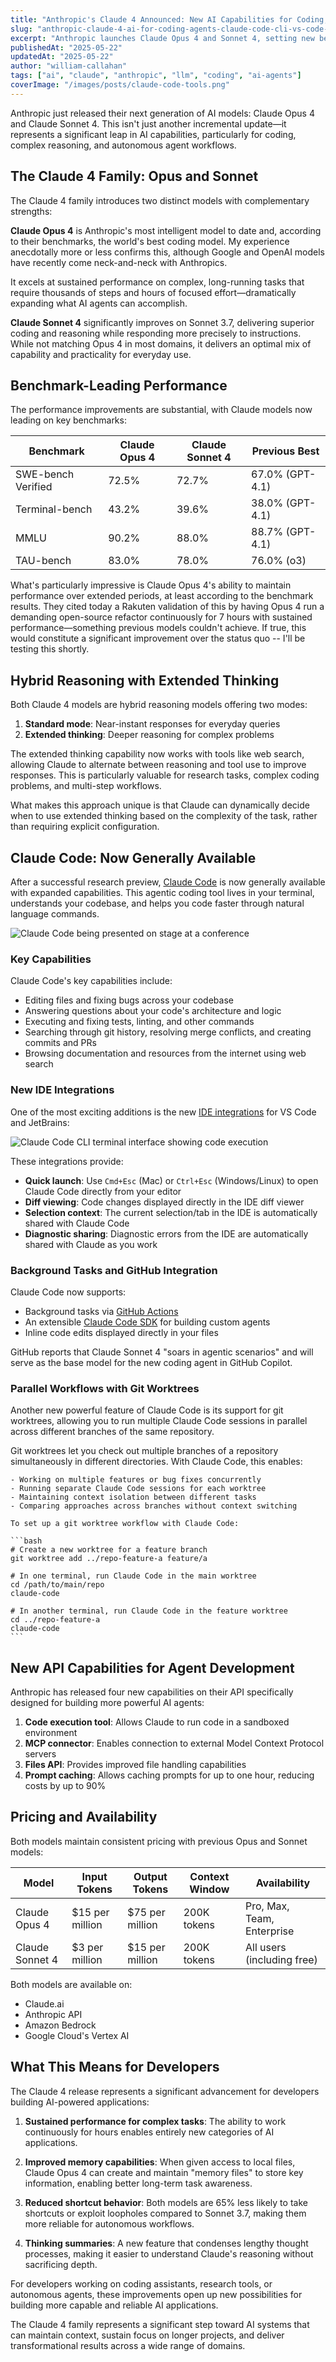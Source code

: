 ```yaml
---
title: "Anthropic's Claude 4 Announced: New AI Capabilities for Coding, Agents, and Claude Code in VS Code / IntelliJ"
slug: "anthropic-claude-4-ai-for-coding-agents-claude-code-cli-vs-code-intellij-ide"
excerpt: "Anthropic launches Claude Opus 4 and Sonnet 4, setting new benchmarks for coding, reasoning, and AI agents with extended thinking capabilities and improved tool use."
publishedAt: "2025-05-22"
updatedAt: "2025-05-22"
author: "william-callahan"
tags: ["ai", "claude", "anthropic", "llm", "coding", "ai-agents"]
coverImage: "/images/posts/claude-code-tools.png"
---
```


Anthropic just released their next generation of AI models: Claude Opus 4 and Claude Sonnet 4. This isn't just another incremental update—it represents a significant leap in AI capabilities, particularly for coding, complex reasoning, and autonomous agent workflows.

## The Claude 4 Family: Opus and Sonnet

The Claude 4 family introduces two distinct models with complementary strengths:

**Claude Opus 4** is Anthropic's most intelligent model to date and, according to their benchmarks, the world's best coding model. My experience anecdotally more or less confirms this, although Google and OpenAI models have recently come neck-and-neck with Anthropics.

It excels at sustained performance on complex, long-running tasks that require thousands of steps and hours of focused effort—dramatically expanding what AI agents can accomplish.

**Claude Sonnet 4** significantly improves on Sonnet 3.7, delivering superior coding and reasoning while responding more precisely to instructions. While not matching Opus 4 in most domains, it delivers an optimal mix of capability and practicality for everyday use.

## Benchmark-Leading Performance

The performance improvements are substantial, with Claude models now leading on key benchmarks:

<div className="my-8 overflow-hidden rounded-xl bg-white/50 dark:bg-gray-800/50 shadow-xl ring-1 ring-black/5 dark:ring-white/5">
  <div className="overflow-x-auto">
    <table className="min-w-full divide-y divide-gray-200 dark:divide-gray-700">
      <thead>
        <tr className="bg-gray-50/80 dark:bg-gray-800/80">
          <th scope="col" className="px-6 py-4 text-left text-xs font-bold uppercase tracking-wider text-gray-600 dark:text-gray-300">Benchmark</th>
          <th scope="col" className="px-6 py-4 text-left text-xs font-bold uppercase tracking-wider text-gray-600 dark:text-gray-300">Claude Opus 4</th>
          <th scope="col" className="px-6 py-4 text-left text-xs font-bold uppercase tracking-wider text-gray-600 dark:text-gray-300">Claude Sonnet 4</th>
          <th scope="col" className="px-6 py-4 text-left text-xs font-bold uppercase tracking-wider text-gray-600 dark:text-gray-300">Previous Best</th>
        </tr>
      </thead>
      <tbody>
        <tr className="transition-colors hover:bg-gray-50/50 dark:hover:bg-gray-700/50 border-b border-gray-200 dark:border-gray-700">
          <td className="px-6 py-4 text-sm font-medium text-left text-gray-600 dark:text-gray-300">SWE-bench Verified</td>
          <td className="px-6 py-4 text-sm font-medium text-left text-gray-600 dark:text-gray-300">72.5%</td>
          <td className="px-6 py-4 text-sm font-medium text-left text-gray-600 dark:text-gray-300">72.7%</td>
          <td className="px-6 py-4 text-sm font-medium text-left text-gray-600 dark:text-gray-300">67.0% (GPT-4.1)</td>
        </tr>
        <tr className="transition-colors hover:bg-gray-50/50 dark:hover:bg-gray-700/50 border-b border-gray-200 dark:border-gray-700">
          <td className="px-6 py-4 text-sm font-medium text-left text-gray-600 dark:text-gray-300">Terminal-bench</td>
          <td className="px-6 py-4 text-sm font-medium text-left text-gray-600 dark:text-gray-300">43.2%</td>
          <td className="px-6 py-4 text-sm font-medium text-left text-gray-600 dark:text-gray-300">39.6%</td>
          <td className="px-6 py-4 text-sm font-medium text-left text-gray-600 dark:text-gray-300">38.0% (GPT-4.1)</td>
        </tr>
        <tr className="transition-colors hover:bg-gray-50/50 dark:hover:bg-gray-700/50 border-b border-gray-200 dark:border-gray-700">
          <td className="px-6 py-4 text-sm font-medium text-left text-gray-600 dark:text-gray-300">MMLU</td>
          <td className="px-6 py-4 text-sm font-medium text-left text-gray-600 dark:text-gray-300">90.2%</td>
          <td className="px-6 py-4 text-sm font-medium text-left text-gray-600 dark:text-gray-300">88.0%</td>
          <td className="px-6 py-4 text-sm font-medium text-left text-gray-600 dark:text-gray-300">88.7% (GPT-4.1)</td>
        </tr>
        <tr className="transition-colors hover:bg-gray-50/50 dark:hover:bg-gray-700/50 border-b border-gray-200 dark:border-gray-700">
          <td className="px-6 py-4 text-sm font-medium text-left text-gray-600 dark:text-gray-300">TAU-bench</td>
          <td className="px-6 py-4 text-sm font-medium text-left text-gray-600 dark:text-gray-300">83.0%</td>
          <td className="px-6 py-4 text-sm font-medium text-left text-gray-600 dark:text-gray-300">78.0%</td>
          <td className="px-6 py-4 text-sm font-medium text-left text-gray-600 dark:text-gray-300">76.0% (o3)</td>
        </tr>
      </tbody>
    </table>
  </div>
</div>

What's particularly impressive is Claude Opus 4's ability to maintain performance over extended periods, at least according to the benchmark results. They cited today a Rakuten validation of this by having Opus 4 run a demanding open-source refactor continuously for 7 hours with sustained performance—something previous models couldn't achieve. If true, this would constitute a significant improvement over the status quo -- I'll be testing this shortly.

## Hybrid Reasoning with Extended Thinking

Both Claude 4 models are hybrid reasoning models offering two modes:

1. **Standard mode**: Near-instant responses for everyday queries
2. **Extended thinking**: Deeper reasoning for complex problems

The extended thinking capability now works with tools like web search, allowing Claude to alternate between reasoning and tool use to improve responses. This is particularly valuable for research tasks, complex coding problems, and multi-step workflows.

What makes this approach unique is that Claude can dynamically decide when to use extended thinking based on the complexity of the task, rather than requiring explicit configuration.

## Claude Code: Now Generally Available

After a successful research preview, [Claude Code](https://docs.anthropic.com/en/docs/claude-code/overview) is now generally available with expanded capabilities. This agentic coding tool lives in your terminal, understands your codebase, and helps you code faster through natural language commands.

<div className="my-8">
  <img
    src="/images/posts/claude-code-on-stage.jpg"
    alt="Claude Code being presented on stage at a conference"
    className="rounded-lg shadow-md w-full"
  />
</div>

### Key Capabilities

Claude Code's key capabilities include:

- Editing files and fixing bugs across your codebase
- Answering questions about your code's architecture and logic
- Executing and fixing tests, linting, and other commands
- Searching through git history, resolving merge conflicts, and creating commits and PRs
- Browsing documentation and resources from the internet using web search

### New IDE Integrations

One of the most exciting additions is the new [IDE integrations](https://docs.anthropic.com/en/docs/claude-code/ide-integrations) for VS Code and JetBrains:

<div className="my-8">
  <img
    src="/images/posts/claude-code-cli-terminal.png"
    alt="Claude Code CLI terminal interface showing code execution"
    className="rounded-lg shadow-md w-full"
  />
</div>

These integrations provide:

- **Quick launch**: Use `Cmd+Esc` (Mac) or `Ctrl+Esc` (Windows/Linux) to open Claude Code directly from your editor
- **Diff viewing**: Code changes displayed directly in the IDE diff viewer
- **Selection context**: The current selection/tab in the IDE is automatically shared with Claude Code
- **Diagnostic sharing**: Diagnostic errors from the IDE are automatically shared with Claude as you work

### Background Tasks and GitHub Integration

Claude Code now supports:

- Background tasks via [GitHub Actions](https://docs.anthropic.com/en/docs/claude-code/github-actions)
- An extensible [Claude Code SDK](https://docs.anthropic.com/en/docs/claude-code/sdk) for building custom agents
- Inline code edits displayed directly in your files

GitHub reports that Claude Sonnet 4 "soars in agentic scenarios" and will serve as the base model for the new coding agent in GitHub Copilot.

### Parallel Workflows with Git Worktrees

Another new powerful feature of Claude Code is its support for git worktrees, allowing you to run multiple Claude Code sessions in parallel across different branches of the same repository.

<CollapseDropdown summary="Using Git Worktrees with Claude Code">
  <div>
    Git worktrees let you check out multiple branches of a repository simultaneously in different directories. With Claude Code, this enables:

    - Working on multiple features or bug fixes concurrently
    - Running separate Claude Code sessions for each worktree
    - Maintaining context isolation between different tasks
    - Comparing approaches across branches without context switching

    To set up a git worktree workflow with Claude Code:

    ```bash
    # Create a new worktree for a feature branch
    git worktree add ../repo-feature-a feature/a

    # In one terminal, run Claude Code in the main worktree
    cd /path/to/main/repo
    claude-code

    # In another terminal, run Claude Code in the feature worktree
    cd ../repo-feature-a
    claude-code
    ```
  </div>
</CollapseDropdown>

## New API Capabilities for Agent Development

Anthropic has released four new capabilities on their API specifically designed for building more powerful AI agents:

1. **Code execution tool**: Allows Claude to run code in a sandboxed environment
2. **MCP connector**: Enables connection to external Model Context Protocol servers
3. **Files API**: Provides improved file handling capabilities
4. **Prompt caching**: Allows caching prompts for up to one hour, reducing costs by up to 90%

## Pricing and Availability

Both models maintain consistent pricing with previous Opus and Sonnet models:

<div className="my-8 overflow-hidden rounded-xl bg-white/50 dark:bg-gray-800/50 shadow-xl ring-1 ring-black/5 dark:ring-white/5">
  <div className="overflow-x-auto">
    <table className="min-w-full divide-y divide-gray-200 dark:divide-gray-700">
      <thead>
        <tr className="bg-gray-50/80 dark:bg-gray-800/80">
          <th scope="col" className="px-6 py-4 text-left text-xs font-bold uppercase tracking-wider text-gray-600 dark:text-gray-300">Model</th>
          <th scope="col" className="px-6 py-4 text-left text-xs font-bold uppercase tracking-wider text-gray-600 dark:text-gray-300">Input Tokens</th>
          <th scope="col" className="px-6 py-4 text-left text-xs font-bold uppercase tracking-wider text-gray-600 dark:text-gray-300">Output Tokens</th>
          <th scope="col" className="px-6 py-4 text-left text-xs font-bold uppercase tracking-wider text-gray-600 dark:text-gray-300">Context Window</th>
          <th scope="col" className="px-6 py-4 text-left text-xs font-bold uppercase tracking-wider text-gray-600 dark:text-gray-300">Availability</th>
        </tr>
      </thead>
      <tbody>
        <tr className="transition-colors hover:bg-gray-50/50 dark:hover:bg-gray-700/50 border-b border-gray-200 dark:border-gray-700">
          <td className="px-6 py-4 text-sm font-medium text-left text-gray-600 dark:text-gray-300">Claude Opus 4</td>
          <td className="px-6 py-4 text-sm font-medium text-left text-gray-600 dark:text-gray-300">$15 per million</td>
          <td className="px-6 py-4 text-sm font-medium text-left text-gray-600 dark:text-gray-300">$75 per million</td>
          <td className="px-6 py-4 text-sm font-medium text-left text-gray-600 dark:text-gray-300">200K tokens</td>
          <td className="px-6 py-4 text-sm font-medium text-left text-gray-600 dark:text-gray-300">Pro, Max, Team, Enterprise</td>
        </tr>
        <tr className="transition-colors hover:bg-gray-50/50 dark:hover:bg-gray-700/50 border-b border-gray-200 dark:border-gray-700">
          <td className="px-6 py-4 text-sm font-medium text-left text-gray-600 dark:text-gray-300">Claude Sonnet 4</td>
          <td className="px-6 py-4 text-sm font-medium text-left text-gray-600 dark:text-gray-300">$3 per million</td>
          <td className="px-6 py-4 text-sm font-medium text-left text-gray-600 dark:text-gray-300">$15 per million</td>
          <td className="px-6 py-4 text-sm font-medium text-left text-gray-600 dark:text-gray-300">200K tokens</td>
          <td className="px-6 py-4 text-sm font-medium text-left text-gray-600 dark:text-gray-300">All users (including free)</td>
        </tr>
      </tbody>
    </table>
  </div>
</div>

Both models are available on:
- Claude.ai
- Anthropic API
- Amazon Bedrock
- Google Cloud's Vertex AI

## What This Means for Developers

The Claude 4 release represents a significant advancement for developers building AI-powered applications:

1. **Sustained performance for complex tasks**: The ability to work continuously for hours enables entirely new categories of AI applications.

2. **Improved memory capabilities**: When given access to local files, Claude Opus 4 can create and maintain "memory files" to store key information, enabling better long-term task awareness.

3. **Reduced shortcut behavior**: Both models are 65% less likely to take shortcuts or exploit loopholes compared to Sonnet 3.7, making them more reliable for autonomous workflows.

4. **Thinking summaries**: A new feature that condenses lengthy thought processes, making it easier to understand Claude's reasoning without sacrificing depth.

For developers working on coding assistants, research tools, or autonomous agents, these improvements open up new possibilities for building more capable and reliable AI applications.

The Claude 4 family represents a significant step toward AI systems that can maintain context, sustain focus on longer projects, and deliver transformational results across a wide range of domains.
